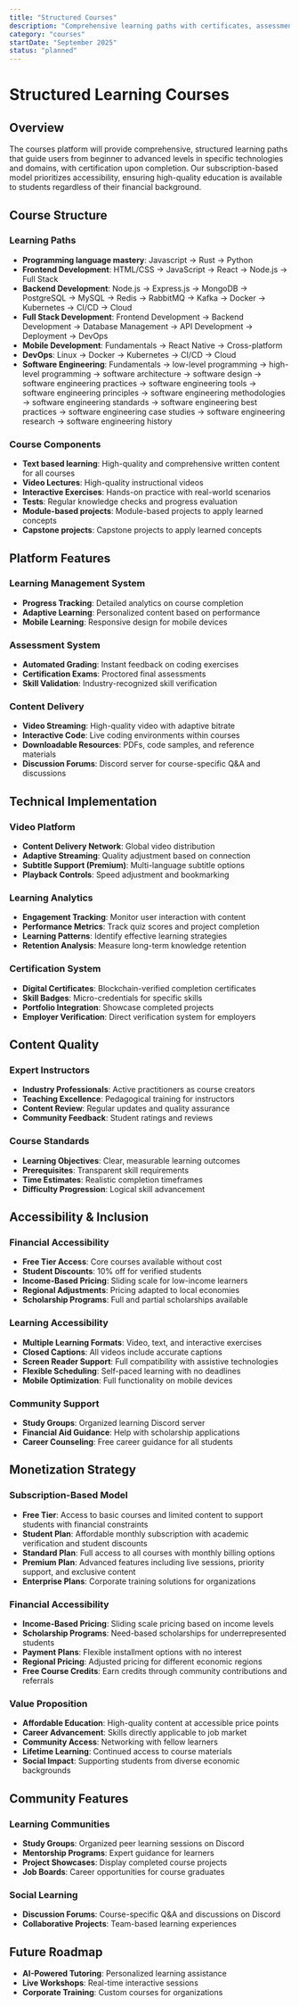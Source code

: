 ```yaml
---
title: "Structured Courses"
description: "Comprehensive learning paths with certificates, assessments, and guided progression"
category: "courses"
startDate: "September 2025"
status: "planned"
---
```


# Structured Learning Courses

## Overview

The courses platform will provide comprehensive, structured learning paths that guide users from beginner to advanced levels in specific technologies and domains, with certification upon completion. Our subscription-based model prioritizes accessibility, ensuring high-quality education is available to students regardless of their financial background.

## Course Structure

### Learning Paths

- **Programming language mastery**: Javascript → Rust → Python
- **Frontend Development**: HTML/CSS → JavaScript → React → Node.js → Full Stack
- **Backend Development**: Node.js → Express.js → MongoDB → PostgreSQL → MySQL → Redis → RabbitMQ → Kafka → Docker → Kubernetes → CI/CD → Cloud
- **Full Stack Development**: Frontend Development → Backend Development → Database Management → API Development → Deployment → DevOps
- **Mobile Development**: Fundamentals → React Native → Cross-platform
- **DevOps**: Linux → Docker → Kubernetes → CI/CD → Cloud
- **Software Engineering**: Fundamentals → low-level programming → high-level programming → software architecture → software design → software engineering practices → software engineering tools → software engineering principles → software engineering methodologies → software engineering standards → software engineering best practices → software engineering case studies → software engineering research → software engineering history

### Course Components

- **Text based learning**: High-quality and comprehensive written content for all courses
- **Video Lectures**: High-quality instructional videos
- **Interactive Exercises**: Hands-on practice with real-world scenarios
- **Tests**: Regular knowledge checks and progress evaluation
- **Module-based projects**: Module-based projects to apply learned concepts
- **Capstone projects**: Capstone projects to apply learned concepts

## Platform Features

### Learning Management System

- **Progress Tracking**: Detailed analytics on course completion
- **Adaptive Learning**: Personalized content based on performance
- **Mobile Learning**: Responsive design for mobile devices

### Assessment System

- **Automated Grading**: Instant feedback on coding exercises
- **Certification Exams**: Proctored final assessments
- **Skill Validation**: Industry-recognized skill verification

### Content Delivery

- **Video Streaming**: High-quality video with adaptive bitrate
- **Interactive Code**: Live coding environments within courses
- **Downloadable Resources**: PDFs, code samples, and reference materials
- **Discussion Forums**: Discord server for course-specific Q&A and discussions

## Technical Implementation

### Video Platform

- **Content Delivery Network**: Global video distribution
- **Adaptive Streaming**: Quality adjustment based on connection
- **Subtitle Support (Premium)**: Multi-language subtitle options
- **Playback Controls**: Speed adjustment and bookmarking

### Learning Analytics

- **Engagement Tracking**: Monitor user interaction with content
- **Performance Metrics**: Track quiz scores and project completion
- **Learning Patterns**: Identify effective learning strategies
- **Retention Analysis**: Measure long-term knowledge retention

### Certification System

- **Digital Certificates**: Blockchain-verified completion certificates
- **Skill Badges**: Micro-credentials for specific skills
- **Portfolio Integration**: Showcase completed projects
- **Employer Verification**: Direct verification system for employers

## Content Quality

### Expert Instructors

- **Industry Professionals**: Active practitioners as course creators
- **Teaching Excellence**: Pedagogical training for instructors
- **Content Review**: Regular updates and quality assurance
- **Community Feedback**: Student ratings and reviews

### Course Standards

- **Learning Objectives**: Clear, measurable learning outcomes
- **Prerequisites**: Transparent skill requirements
- **Time Estimates**: Realistic completion timeframes
- **Difficulty Progression**: Logical skill advancement

## Accessibility & Inclusion

### Financial Accessibility

- **Free Tier Access**: Core courses available without cost
- **Student Discounts**: 10% off for verified students
- **Income-Based Pricing**: Sliding scale for low-income learners
- **Regional Adjustments**: Pricing adapted to local economies
- **Scholarship Programs**: Full and partial scholarships available

### Learning Accessibility

- **Multiple Learning Formats**: Video, text, and interactive exercises
- **Closed Captions**: All videos include accurate captions
- **Screen Reader Support**: Full compatibility with assistive technologies
- **Flexible Scheduling**: Self-paced learning with no deadlines
- **Mobile Optimization**: Full functionality on mobile devices

### Community Support

- **Study Groups**: Organized learning Discord server
- **Financial Aid Guidance**: Help with scholarship applications
- **Career Counseling**: Free career guidance for all students

## Monetization Strategy

### Subscription-Based Model

- **Free Tier**: Access to basic courses and limited content to support students with financial constraints
- **Student Plan**: Affordable monthly subscription with academic verification and student discounts
- **Standard Plan**: Full access to all courses with monthly billing options
- **Premium Plan**: Advanced features including live sessions, priority support, and exclusive content
- **Enterprise Plans**: Corporate training solutions for organizations

### Financial Accessibility

- **Income-Based Pricing**: Sliding scale pricing based on income levels
- **Scholarship Programs**: Need-based scholarships for underrepresented students
- **Payment Plans**: Flexible installment options with no interest
- **Regional Pricing**: Adjusted pricing for different economic regions
- **Free Course Credits**: Earn credits through community contributions and referrals

### Value Proposition

- **Affordable Education**: High-quality content at accessible price points
- **Career Advancement**: Skills directly applicable to job market
- **Community Access**: Networking with fellow learners
- **Lifetime Learning**: Continued access to course materials
- **Social Impact**: Supporting students from diverse economic backgrounds

## Community Features

### Learning Communities

- **Study Groups**: Organized peer learning sessions on Discord
- **Mentorship Programs**: Expert guidance for learners
- **Project Showcases**: Display completed course projects
- **Job Boards**: Career opportunities for course graduates

### Social Learning

- **Discussion Forums**: Course-specific Q&A and discussions on Discord
- **Collaborative Projects**: Team-based learning experiences

## Future Roadmap

- **AI-Powered Tutoring**: Personalized learning assistance
- **Live Workshops**: Real-time interactive sessions
- **Corporate Training**: Custom courses for organizations
